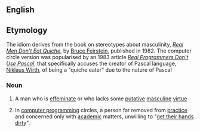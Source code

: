 ==English==

==Etymology==
The idiom derives from the book on stereotypes about masculinity, ''[[w:Real Men Don't Eat Quiche|Real Men Don't Eat Quiche]]'', by [[w:Bruce Feirstein|Bruce Feirstein]], published in 1982. The computer circle version was popularised by an 1983 article ''[[w:Real Programmers Don't Use Pascal|Real Programmers Don't Use Pascal]]'', that specifically accuses the creator of Pascal language, [[w:Niklaus Wirth|Niklaus Wirth]], of being a "quiche eater" due to the nature of Pascal

===Noun===
{{en-noun|sg=[[quiche]]-[[eater]]}}

# {{idiom}} A man who is [[effeminate]] or who lacks some [[putative]] [[masculine]] [[virtue]] 
# {{computers|idiom|humourous}} In [[computer programming]] circles, a person far removed from [[practice]] and concerned only with [[academic]] matters, unwilling to "[[get ones hands dirty|get their hands dirty]]".